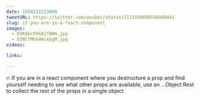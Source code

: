 ```yaml
---
date: 1554232213000
tweetURL: https://twitter.com/wesbos/status/1113156698556989441
slug: if-you-are-in-a-react-component
images:
  - D3K6EcVXkAIf8Wm.jpg
  - D3NlTMhX4AcxbgM.jpg
videos:

links:

---
```

🔥 If you are in a react component where you destructure a prop and find yourself needing to see what other props are available, use an ...Object Rest to collect the rest of the props in a single object
